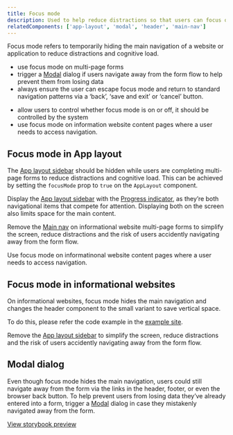 ```yaml
---
title: Focus mode
description: Used to help reduce distractions so that users can focus on completing a specific task.
relatedComponents: ['app-layout', 'modal', 'header', 'main-nav']
---
```


Focus mode refers to temporarily hiding the main navigation of a website or application to reduce distractions and cognitive load.

<DoHeading />

- use focus mode on multi-page forms
- trigger a [Modal](/components/modal) dialog if users navigate away from the form flow to help prevent them from losing data
- always ensure the user can escape focus mode and return to standard navigation patterns via a ‘back’, ‘save and exit’ or ‘cancel’ button.

<DontHeading />

- allow users to control whether focus mode is on or off, it should be controlled by the system
- use focus mode on information website content pages where a user needs to access navigation.

## Focus mode in App layout

The [App layout sidebar](/components/app-layout#app-layout-sidebar) should be hidden while users are completing multi-page forms to reduce distractions and cognitive load. This can be achieved by setting the `focusMode` prop to `true` on the `AppLayout` component.

<DontHeading />

Display the [App layout sidebar](/components/app-layout#app-layout-sidebar) with the [Progress indicator](/components/progress-indicator), as they’re both navigational items that compete for attention. Displaying both on the screen also limits space for the main content.

<ImageWithBorder
	alt="Screenshot of App layout components with an outlined box highlighting the App layout sidebar component"
	src="/img/patterns/focus-mode-app-layout-wrong.png"
/>

<DoHeading />

Remove the [Main nav](/components/main-nav) on informational website multi-page forms to simplify the screen, reduce distractions and the risk of users accidently navigating away from the form flow.

<DontHeading />

Use focus mode on informatinonal website content pages where a user needs to access navigation.

<ImageWithBorder
	alt="Screenshot of App layout components in focus mode, with an outlined box highlighting where the App layout sidebar would usually be placed"
	src="/img/patterns/focus-mode-app-layout.png"
/>

## Focus mode in informational websites

On informational websites, focus mode hides the main navigation and changes the header component to the small variant to save vertical space.

To do this, please refer the code example in the [example site](https://github.com/agriculturegovau/agds-next/blob/main/example-site/components/SiteHeader.tsx).

<DoHeading />

Remove the [App layout sidebar](/components/app-layout#app-layout-sidebar) to simplify the screen, reduce distractions and the risk of users accidently navigating away from the form flow.

<ImageWithBorder
	alt="Example usage of the Header and Main nav components with an arrow pointing down to another example of these components in focus mode"
	src="/img/patterns/focus-mode-informational-website.png"
/>

## Modal dialog

Even though focus mode hides the main navigation, users could still navigate away from the form via the links in the header, footer, or even the browser back button. To help prevent users from losing data they’ve already entered into a form, trigger a [Modal](/components/modal) dialog in case they mistakenly navigated away from the form.

[View storybook preview](/storybook/index.html?path=/story/content-modal--leaving-form-page)

<ImageWithBorder
	alt="Screenshot of an open Modal dialog with the title ‘Are you sure you want to leave this page?’ and description ‘You will lose all changes made since your last save.’"
	src="/img/patterns/focus-mode-modal.png"
/>
